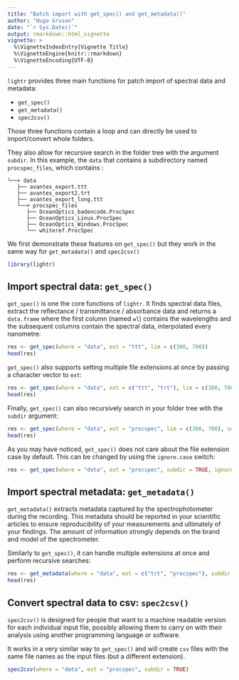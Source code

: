 ```yaml
---
title: "Batch import with get_spec() and get_metadata()"
author: "Hugo Gruson"
date: "`r Sys.Date()`"
output: rmarkdown::html_vignette
vignette: >
  %\VignetteIndexEntry{Vignette Title}
  %\VignetteEngine{knitr::rmarkdown}
  %\VignetteEncoding{UTF-8}
---
```


`lightr` provides three main functions for patch import of spectral data and
metadata:

* `get_spec()`
* `get_metadata()`
* `spec2csv()`

Those three functions contain a loop and can directly be used to import/convert
whole folders.

They also allow for recursive search in the folder tree with the argument
`subdir`. In this example, the `data` that contains a subdirectory named `procspec_files`, which contains :

```
└──+ data
   ├── avantes_export.ttt
   ├── avantes_export2.trt
   ├── avantes_export_long.ttt
   └──+ procspec_files
      ├── OceanOptics_badencode.ProcSpec
      ├── OceanOptics_Linux.ProcSpec
      ├── OceanOptics_Windows.ProcSpec
      └── whiteref.ProcSpec
```

We first demonstrate these features on `get_spec()` but they work in the same
way for `get_metadata()` and `spec2csv()`

```r
library(lightr)
```

## Import spectral data: `get_spec()`

`get_spec()` is one the core functions of `lightr`. It finds spectral data 
files, extract the reflectance / transmittance / absorbance data and returns a
`data.frame` where the first column (named `wl`) contains the wavelengths and
the subsequent columns contain the spectral data, interpolated every nanometre:

```r
res <- get_spec(where = "data", ext = "ttt", lim = c(300, 700))
head(res)
```

`get_spec()` also supports setting multiple file extensions at once by passing
a character vector to `ext`:

```r
res <- get_spec(where = "data", ext = c("ttt", "trt"), lim = c(300, 700))
head(res)
```

Finally, `get_spec()` can also recursively search in your folder tree with the
`subdir` argument:

```r
res <- get_spec(where = "data", ext = "procspec", lim = c(300, 700), subdir = TRUE)
head(res)
```

As you may have noticed, `get_spec()` does not care about the file extension
case by default. This can be changed by using the `ignore.case` switch:

```r
res <- get_spec(where = "data", ext = "procspec", subdir = TRUE, ignore.case = FALSE)
```

## Import spectral metadata: `get_metadata()`

`get_metadata()` extracts metadata captured by the spectrophotometer during the
recording. This metadata should be reported in your scientific articles to 
ensure reproducibility of your measurements and ultimately of your findings. The
amount of information strongly depends on the brand and model of the
spectrometer.

Similarly to `get_spec()`, it can handle multiple extensions at once and perform
recursive searches:

```r
res <- get_metadata(where = "data", ext = c("trt", "procspec"), subdir = TRUE)
head(res)
```

## Convert spectral data to csv: `spec2csv()`

`spec2csv()` is designed for people that want to a machine readable version for
each individual input file, possibly allowing them to carry on with their 
analysis using another programming language or software.

It works in a very similar way to `get_spec()` and will create `csv` files with
the same file names as the input files (but a different extension).

```r
spec2csv(where = "data", ext = "procspec", subdir = TRUE)
```
